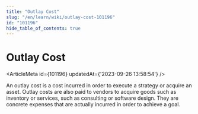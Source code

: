 ```yaml
---
title: "Outlay Cost"
slug: "/en/learn/wiki/outlay-cost-101196"
id: "101196"
hide_table_of_contents: true
---
```



# Outlay Cost

<ArticleMeta id={101196} updatedAt={'2023-09-26 13:58:54'} />
<div className='border-solid border-b border-t-0 my-4 border-[var(--ifm-color-gray-300)]' />

An outlay cost is a cost incurred in order to execute a strategy or acquire an asset. Outlay costs are also paid to vendors to acquire goods such as inventory or services, such as consulting or software design. They are concrete expenses that are actually incurred in order to achieve a goal.

